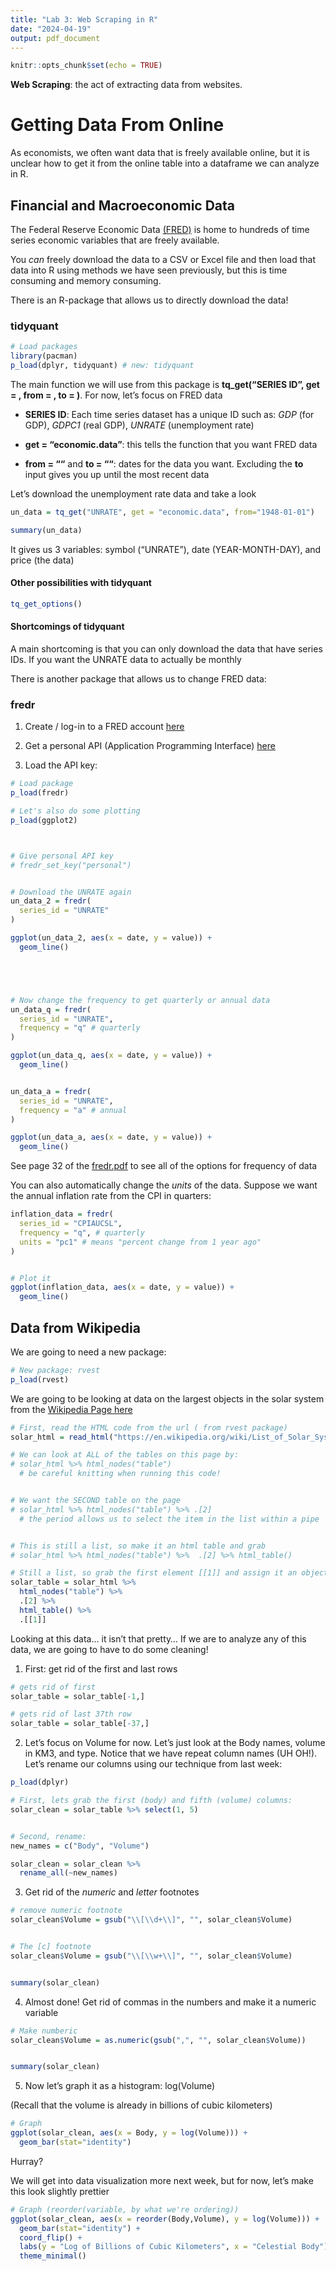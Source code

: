 ```yaml
---
title: "Lab 3: Web Scraping in R"
date: "2024-04-19"
output: pdf_document
---
```


```r
knitr::opts_chunk$set(echo = TRUE)
```

**Web Scraping**: the act of extracting data from websites.

# Getting Data From Online

As economists, we often want data that is freely available online, but it is unclear how to get it from the online table into a dataframe we can analyze in R.



## Financial and Macroeconomic Data

The Federal Reserve Economic Data [(FRED)](https://fred.stlouisfed.org/) is home to hundreds of time series economic variables that are freely available. 

You *can* freely download the data to a CSV or Excel file and then load that data into R using methods we have seen previously, but this is time consuming and memory consuming. 

There is an R-package that allows us to directly download the data! 

### **tidyquant**


```r

# Load packages
library(pacman)
p_load(dplyr, tidyquant) # new: tidyquant


```


The main function we will use from this package is **tq_get("SERIES ID", get = , from = , to = )**. For now, let's focus on FRED data

* **SERIES ID**: Each time series dataset has a unique ID such as: *GDP* (for GDP), *GDPC1* (real GDP), *UNRATE* (unemployment rate)

* **get = "economic.data"**: this tells the function that you want FRED data

* **from = ""** and **to = ""**: dates for the data you want. Excluding the **to** input gives you up until the most recent data


Let's download the unemployment rate data and take a look

```r

un_data = tq_get("UNRATE", get = "economic.data", from="1948-01-01")

summary(un_data)

```

It gives us 3 variables: symbol ("UNRATE"), date (YEAR-MONTH-DAY), and price (the data)




#### Other possibilities with tidyquant

```r
tq_get_options()
```


#### Shortcomings of tidyquant

A main shortcoming is that you can only download the data that have series IDs. If you want the UNRATE data to actually be monthly

There is another package that allows us to change FRED data:

### **fredr**

1. Create / log-in to a FRED account [here](https://fredaccount.stlouisfed.org/)

2. Get a personal API (Application Programming Interface) [here](https://fredaccount.stlouisfed.org/apikeys)

3. Load the API key:

```r
# Load package
p_load(fredr)

# Let's also do some plotting
p_load(ggplot2)



# Give personal API key
# fredr_set_key("personal")


# Download the UNRATE again
un_data_2 = fredr(
  series_id = "UNRATE"
)

ggplot(un_data_2, aes(x = date, y = value)) +
  geom_line()





# Now change the frequency to get quarterly or annual data
un_data_q = fredr(
  series_id = "UNRATE",
  frequency = "q" # quarterly
)

ggplot(un_data_q, aes(x = date, y = value)) +
  geom_line()


un_data_a = fredr(
  series_id = "UNRATE",
  frequency = "a" # annual
)

ggplot(un_data_a, aes(x = date, y = value)) +
  geom_line()

```

See page 32 of the [fredr.pdf](https://cran.r-project.org/web/packages/fredr/fredr.pdf) to see all of the options for frequency of data


You can also automatically change the *units* of the data. Suppose we want the annual inflation rate from the CPI in quarters:

```r

inflation_data = fredr(
  series_id = "CPIAUCSL",
  frequency = "q", # quarterly
  units = "pc1" # means "percent change from 1 year ago"
)


# Plot it
ggplot(inflation_data, aes(x = date, y = value)) +
  geom_line()

```


## Data from Wikipedia

\begin{center}
  \textbf{"Wikipedia is the best thing ever. Anyone in the world can write anything they want about any subject, so you know you are getting the best possible information." - Michael Scott}
\end{center}

We are going to need a new package:



```r
# New package: rvest
p_load(rvest)

```


We are going to be looking at data on the largest objects in the solar system from the [Wikipedia Page here](https://en.wikipedia.org/wiki/List_of_Solar_System_objects_by_size)

```r

# First, read the HTML code from the url ( from rvest package)
solar_html = read_html("https://en.wikipedia.org/wiki/List_of_Solar_System_objects_by_size") 

# We can look at ALL of the tables on this page by:
# solar_html %>% html_nodes("table")
  # be careful knitting when running this code!


# We want the SECOND table on the page
# solar_html %>% html_nodes("table") %>% .[2] 
  # the period allows us to select the item in the list within a pipe


# This is still a list, so make it an html table and grab
# solar_html %>% html_nodes("table") %>%  .[2] %>% html_table()

# Still a list, so grab the first element [[1]] and assign it an object:
solar_table = solar_html %>%
  html_nodes("table") %>% 
  .[2] %>%
  html_table() %>%
  .[[1]]


```

Looking at this data... it isn't that pretty... If we are to analyze any of this data, we are going to have to do some cleaning!

1. First: get rid of the first and last rows

```r

# gets rid of first
solar_table = solar_table[-1,]

# gets rid of last 37th row
solar_table = solar_table[-37,]

```


2. Let's focus on Volume for now. Let's just look at the Body names, volume in KM3, and type. Notice that we have repeat column names (UH OH!). Let's rename our columns using our technique from last week:


```r
p_load(dplyr)

# First, lets grab the first (body) and fifth (volume) columns:
solar_clean = solar_table %>% select(1, 5)


# Second, rename:
new_names = c("Body", "Volume")

solar_clean = solar_clean %>%
  rename_all(~new_names) 

```


3. Get rid of the *numeric* and *letter* footnotes

```r

# remove numeric footnote
solar_clean$Volume = gsub("\\[\\d+\\]", "", solar_clean$Volume)


# The [c] footnote
solar_clean$Volume = gsub("\\[\\w+\\]", "", solar_clean$Volume)


summary(solar_clean)

```
4. Almost done! Get rid of commas in the numbers and make it a numeric variable

```r

# Make numberic
solar_clean$Volume = as.numeric(gsub(",", "", solar_clean$Volume))


summary(solar_clean)

```

5. Now let's graph it as a histogram: log(Volume)

(Recall that the volume is already in billions of cubic kilometers)

```r

# Graph
ggplot(solar_clean, aes(x = Body, y = log(Volume))) +
  geom_bar(stat="identity")

```

Hurray?


We will get into data visualization more next week, but for now, let's make this look slightly prettier

```r

# Graph (reorder(variable, by what we're ordering))
ggplot(solar_clean, aes(x = reorder(Body,Volume), y = log(Volume))) +
  geom_bar(stat="identity") +
  coord_flip() +
  labs(y = "Log of Billions of Cubic Kilometers", x = "Celestial Body") +
  theme_minimal()

```


